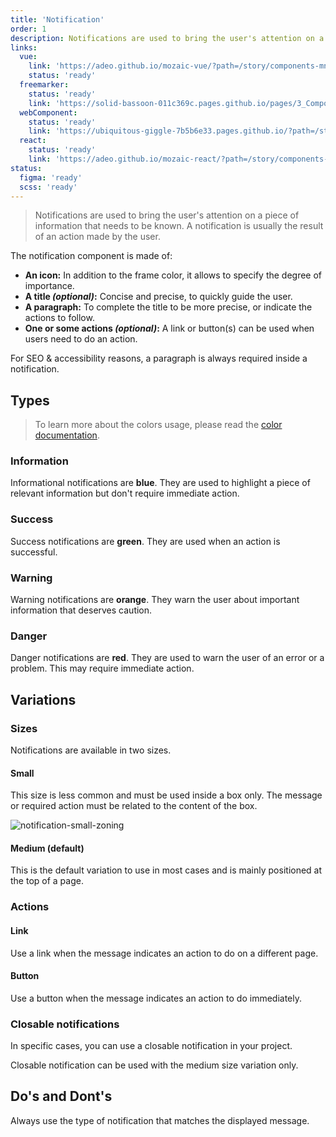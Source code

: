 ```yaml
---
title: 'Notification'
order: 1
description: Notifications are used to bring the user's attention on a piece of information that needs to be known. A notification is usually the result of an action made by the user.
links:
  vue:
    link: 'https://adeo.github.io/mozaic-vue/?path=/story/components-mnotification'
    status: 'ready'
  freemarker:
    status: 'ready'
    link: 'https://solid-bassoon-011c369c.pages.github.io/pages/3_Components/notifications/'
  webComponent:
    status: 'ready'
    link: 'https://ubiquitous-giggle-7b5b6e33.pages.github.io/?path=/story/components-notification'
  react:
    status: 'ready'
    link: 'https://adeo.github.io/mozaic-react/?path=/story/components-notification'
status:
  figma: 'ready'
  scss: 'ready'
---
```


> Notifications are used to bring the user's attention on a piece of information that needs to be known. A notification is usually the result of an action made by the user.

The notification component is made of:

- **An icon:** In addition to the frame color, it allows to specify the degree of importance.
- **A title _(optional)_:** Concise and precise, to quickly guide the user.
- **A paragraph:** To complete the title to be more precise, or indicate the actions to follow.
- **One or some actions _(optional)_:** A link or button(s) can be used when users need to do an action.

<Highlight theme="warning" title="Be aware">

For SEO & accessibility reasons, a paragraph is always required inside a notification.

</Highlight>

<Preview path="notification" nude />

## Types

<Preview path="notification-types" nude />

> To learn more about the colors usage, please read the [color documentation](/Foundations/Colors/).

### Information

Informational notifications are **blue**. They are used to highlight a piece of relevant information but don't require immediate action.

<Preview path="notification" nude />

### Success

Success notifications are **green**. They are used when an action is successful.

<Preview path="notification-success" nude />

### Warning

Warning notifications are **orange**. They warn the user about important information that deserves caution.

<Preview path="notification-warning" nude />

### Danger

Danger notifications are **red**. They are used to warn the user of an error or a problem. This may require immediate action.

<Preview path="notification-danger" nude />

## Variations

### Sizes

Notifications are available in two sizes.

#### Small

This size is less common and must be used inside a box only. The message or required action must be related to the content of the box.

![notification-small-zoning](notification-small-zoning.png)

#### Medium (default)

This is the default variation to use in most cases and is mainly positioned at the top of a page.

### Actions

#### Link

Use a link when the message indicates an action to do on a different page.

<Preview path="notification" nude />

#### Button

Use a button when the message indicates an action to do immediately.

<Preview path="with-buttons-usage" nude />

### Closable notifications

In specific cases, you can use a closable notification in your project.

<Highlight theme="warning" title="Be aware">

Closable notification can be used with the medium size variation only.

</Highlight>

<Preview path="notification-variations" nude />

## Do's and Dont's

<HintItem>
  Always use the type of notification that matches the displayed message.
</HintItem>
